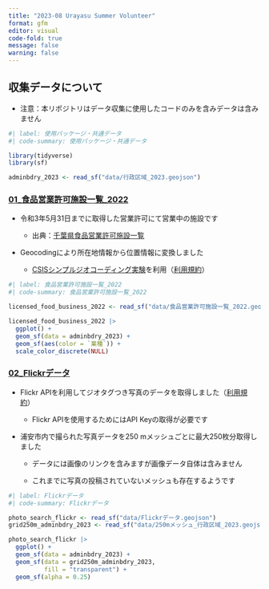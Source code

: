 ```yaml
---
title: "2023-08 Urayasu Summer Volunteer"
format: gfm
editor: visual
code-fold: true
message: false
warning: false
---
```


## 収集データについて

-   注意：本リポジトリはデータ収集に使用したコードのみを含みデータは含みません

```r
#| label: 使用パッケージ・共通データ
#| code-summary: 使用パッケージ・共通データ

library(tidyverse)
library(sf)

adminbdry_2023 <- read_sf("data/行政区域_2023.geojson")

```

### [01_食品営業許可施設一覧_2022](https://github.com/UchidaMizuki/2023-08-urayasu-summer-volunteer/blob/main/01_%E9%A3%9F%E5%93%81%E5%96%B6%E6%A5%AD%E8%A8%B1%E5%8F%AF%E6%96%BD%E8%A8%AD%E4%B8%80%E8%A6%A7.R)

-   令和3年5月31日までに取得した営業許可にて営業中の施設です

    -   出典：[千葉県食品営業許可施設一覧](https://www.pref.chiba.lg.jp/eishi/kyokaitiran/syokuhineigyoukyoka.html)

-   Geocodingにより所在地情報から位置情報に変換しました

    -   [CSISシンプルジオコーディング実験](https://geocode.csis.u-tokyo.ac.jp/)を利用（[利用規約](https://geocode.csis.u-tokyo.ac.jp/home/simple-geocoding/simple-geocoding-tems-of-use/)）

```r
#| label: 食品営業許可施設一覧_2022
#| code-summary: 食品営業許可施設一覧_2022

licensed_food_business_2022 <- read_sf("data/食品営業許可施設一覧_2022.geojson")

licensed_food_business_2022 |> 
  ggplot() +
  geom_sf(data = adminbdry_2023) +
  geom_sf(aes(color = `業種`)) +
  scale_color_discrete(NULL)

```

### [02_Flickrデータ](https://github.com/UchidaMizuki/2023-08-urayasu-summer-volunteer/blob/main/02_Flickr%E3%83%87%E3%83%BC%E3%82%BF.R)

-   Flickr APIを利用してジオタグつき写真のデータを取得しました（[利用規約](https://www.flickr.com/help/terms/apihttps://www.flickr.com/help/terms/api)）

    -   Flickr APIを使用するためにはAPI Keyの取得が必要です

-   浦安市内で撮られた写真データを250 mメッシュごとに最大250枚分取得しました

    -   データには画像のリンクを含みますが画像データ自体は含みません

    -   これまでに写真の投稿されていないメッシュも存在するようです

```r
#| label: Flickrデータ
#| code-summary: Flickrデータ

photo_search_flickr <- read_sf("data/Flickrデータ.geojson")
grid250m_adminbdry_2023 <- read_sf("data/250mメッシュ_行政区域_2023.geojson")

photo_search_flickr |> 
  ggplot() +
  geom_sf(data = adminbdry_2023) +
  geom_sf(data = grid250m_adminbdry_2023,
          fill = "transparent") +
  geom_sf(alpha = 0.25)

```
